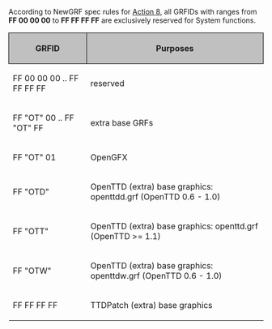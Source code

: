According to NewGRF spec rules for [https://newgrf-specs.tt-wiki.net/wiki/Action8#GRFID Action 8], all GRFIDs with ranges from '''FF 00 00 00''' to '''FF FF FF FF''' are exclusively reserved for System functions. 

{| 
! style="background: #c0c0c0; border: 1px solid #000;"| GRFID
!! style="background: #c0c0c0; border: 1px solid #000;"|Purposes
|-
|FF 00 00 00 .. FF FF FF FF||reserved
|-
|FF "OT" 00 .. FF "OT" FF||extra base GRFs
|-
|FF "OT" 01|| OpenGFX
|-
|FF "OTD"|| OpenTTD (extra) base graphics: openttdd.grf (OpenTTD 0.6 - 1.0)
|-
|FF "OTT"|| OpenTTD (extra) base graphics: openttd.grf (OpenTTD >= 1.1)
|-
|FF "OTW"|| OpenTTD (extra) base graphics: openttdw.grf (OpenTTD 0.6 - 1.0)
|-
|FF FF FF FF|| TTDPatch (extra) base graphics
|}